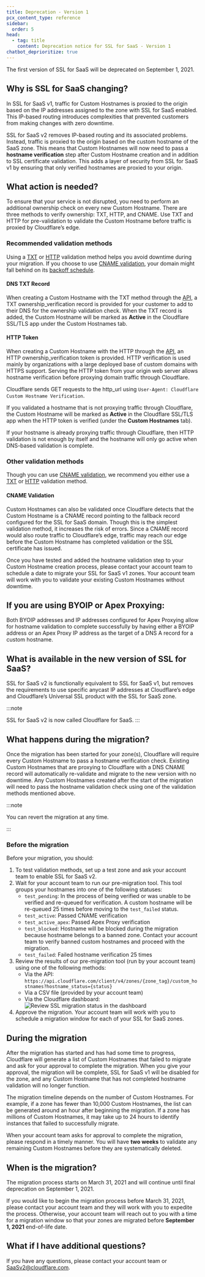 ```yaml
---
title: Deprecation - Version 1
pcx_content_type: reference
sidebar:
  order: 5
head:
  - tag: title
    content: Deprecation notice for SSL for SaaS - Version 1
chatbot_deprioritize: true
---
```


The first version of SSL for SaaS will be deprecated on September 1, 2021.

## Why is SSL for SaaS changing?

In SSL for SaaS v1, traffic for Custom Hostnames is proxied to the origin based on the IP addresses assigned to the zone with SSL for SaaS enabled. This IP-based routing introduces complexities that prevented customers from making changes with zero downtime.

SSL for SaaS v2 removes IP-based routing and its associated problems. Instead, traffic is proxied to the origin based on the custom hostname of the SaaS zone. This means that Custom Hostnames will now need to pass a **hostname verification** step after Custom Hostname creation and in addition to SSL certificate validation. This adds a layer of security from SSL for SaaS v1 by ensuring that only verified hostnames are proxied to your origin.

## What action is needed?

To ensure that your service is not disrupted, you need to perform an additional ownership check on every new Custom Hostname. There are three methods to verify ownership: TXT, HTTP, and CNAME. Use TXT and HTTP for pre-validation to validate the Custom Hostname before traffic is proxied by Cloudflare’s edge.

### Recommended validation methods

Using a [TXT](#dns-txt-record) or [HTTP](#http-token) validation method helps you avoid downtime during your migration. If you choose to use [CNAME validation](#cname-validation), your domain might fall behind on its [backoff schedule](/ssl/edge-certificates/changing-dcv-method/validation-backoff-schedule/).

#### DNS TXT Record

When creating a Custom Hostname with the TXT method through the [API](/api/resources/custom_hostnames/methods/create/), a TXT ownership\_verification record is provided for your customer to add to their DNS for the ownership validation check. When the TXT record is added, the Custom Hostname will be marked as **Active** in the Cloudflare SSL/TLS app under the Custom Hostnames tab.

#### HTTP Token

When creating a Custom Hostname with the HTTP through the [API](/api/resources/custom_hostnames/methods/create/), an HTTP ownership\_verification token is provided. HTTP verification is used mainly by organizations with a large deployed base of custom domains with HTTPS support. Serving the HTTP token from your origin web server allows hostname verification before proxying domain traffic through Cloudflare.

Cloudflare sends GET requests to the http\_url using `User-Agent: Cloudflare Custom Hostname Verification`.

If you validated a hostname that is not proxying traffic through Cloudflare, the Custom Hostname will be marked as **Active** in the Cloudflare SSL/TLS app when the HTTP token is verified (under the **Custom Hostnames** tab).

If your hostname is already proxying traffic through Cloudflare, then HTTP validation is not enough by itself and the hostname will only go active when DNS-based validation is complete.

### Other validation methods

Though you can use [CNAME validation](#cname-validation), we recommend you either use a [TXT](#dns-txt-record) or [HTTP](#http-token) validation method.

#### CNAME Validation

Custom Hostnames can also be validated once Cloudflare detects that the Custom Hostname is a CNAME record pointing to the fallback record configured for the SSL for SaaS domain. Though this is the simplest validation method, it increases the risk of errors. Since a CNAME record would also route traffic to Cloudflare’s edge, traffic may reach our edge before the Custom Hostname has completed validation or the SSL certificate has issued.

Once you have tested and added the hostname validation step to your Custom Hostname creation process, please contact your account team to schedule a date to migrate your SSL for SaaS v1 zones. Your account team will work with you to validate your existing Custom Hostnames without downtime.

## If you are using BYOIP or Apex Proxying:

Both BYOIP addresses and IP addresses configured for Apex Proxying allow for hostname validation to complete successfully by having either a BYOIP address or an Apex Proxy IP address as the target of a DNS A record for a custom hostname.

## What is available in the new version of SSL for SaaS?

SSL for SaaS v2 is functionally equivalent to SSL for SaaS v1, but removes the requirements to use specific anycast IP addresses at Cloudflare’s edge and Cloudflare’s Universal SSL product with the SSL for SaaS zone.

:::note

SSL for SaaS v2 is now called Cloudflare for SaaS.
:::

## What happens during the migration?

Once the migration has been started for your zone(s), Cloudflare will require every Custom Hostname to pass a hostname verification check. Existing Custom Hostnames that are proxying to Cloudflare with a DNS CNAME record will automatically re-validate and migrate to the new version with no downtime. Any Custom Hostnames created after the start of the migration will need to pass the hostname validation check using one of the validation methods mentioned above.

:::note


You can revert the migration at any time.


:::

### Before the migration

Before your migration, you should:

1. To test validation methods, set up a test zone and ask your account team to enable SSL for SaaS v2.
2. Wait for your account team to run our pre-migration tool. This tool groups your hostnames into one of the following statuses:
   * `test_pending`: In the process of being verified or was unable to be verified and re-queued for verification. A custom hostname will be re-queued 25 times before moving to the `test_failed` status.
   * `test_active`: Passed CNAME verification
   * `test_active_apex`: Passed Apex Proxy verification
   * `test_blocked`: Hostname will be blocked during the migration because hostname belongs to a banned zone. Contact your account team to verify banned custom hostnames and proceed with the migration.
   * `test_failed`: Failed hostname verification 25 times
3. Review the results of our pre-migration tool (run by your account team) using one of the following methods:
   * Via the API: `https://api.cloudflare.com/client/v4/zones/{zone_tag}/custom_hostnames?hostname_status={status}`
   * Via a CSV file (provided by your account team)
   * Via the Cloudflare dashboard:
     ![Review SSL migration status in the dashboard](~/assets/images/cloudflare-for-platforms/ssl-migration-status.png)
4. Approve the migration. Your account team will work with you to schedule a migration window for each of your SSL for SaaS zones.

## During the migration

After the migration has started and has had some time to progress, Cloudflare will generate a list of Custom Hostnames that failed to migrate and ask for your approval to complete the migration. When you give your approval, the migration will be complete, SSL for SaaS v1 will be disabled for the zone, and any Custom Hostname that has not completed hostname validation will no longer function.

The migration timeline depends on the number of Custom Hostnames. For example, if a zone has fewer than 10,000 Custom Hostnames, the list can be generated around an hour after beginning the migration. If a zone has millions of Custom Hostnames, it may take up to 24 hours to identify instances that failed to successfully migrate.

When your account team asks for approval to complete the migration, please respond in a timely manner. You will have **two weeks** to validate any remaining Custom Hostnames before they are systematically deleted.

## When is the migration?

The migration process starts on March 31, 2021 and will continue until final deprecation on September 1, 2021.

If you would like to begin the migration process before March 31, 2021, please contact your account team and they will work with you to expedite the process. Otherwise, your account team will reach out to you with a time for a migration window so that your zones are migrated before **September 1, 2021** end-of-life date.

## What if I have additional questions?

If you have any questions, please contact your account team or [SaaSv2@cloudflare.com](mailto:saasv2@cloudflare.com).
